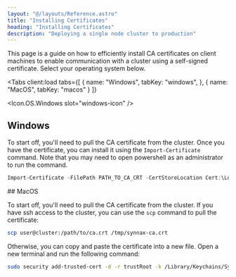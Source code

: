 ```yaml
---
layout: "@/layouts/Reference.astro"
title: "Installing Certificates"
heading: "Installing Certificates"
description: "Deploying a single node cluster to production"
---
```





This page is a guide on how to efficiently install CA certificates on client machines
to enable communication with a cluster using a self-signed certificate. Select your
operating system below.

<Tabs
    client:load
    tabs={[
        { name: "Windows", tabKey: "windows", },
        { name: "MacOS", tabKey: "macos" }
    ]}
>
<Icon.OS.Windows slot="windows-icon" />
<Fragment slot="windows">
## Windows

To start off, you'll need to pull the CA certificate from the cluster. Once you have the
certificate, you can install it using the `Import-Certificate` command. Note that you
may need to open powershell as an administrator to run the command.

```powershell
Import-Certificate -FilePath PATH_TO_CA_CRT -CertStoreLocation Cert:\LocalMachine\Root
```

</Fragment>
<Icon.OS.MacOS slot="macos-icon" />
<Fragment slot="macos">
## MacOS

To start off, you'll need to pull the CA certificate from the cluster. If you have ssh
access to the cluster, you can use the `scp` command to pull the certificate:

```bash
scp user@cluster:/path/to/ca.crt /tmp/synnax-ca.crt
```

Otherwise, you can copy and paste the certificate into a new file. Open a new terminal
and run the following command:

```bash
sudo security add-trusted-cert -d -r trustRoot -k /Library/Keychains/System.keychain /tmp/synnax-ca.crt
```

</Fragment>
</Tabs>

